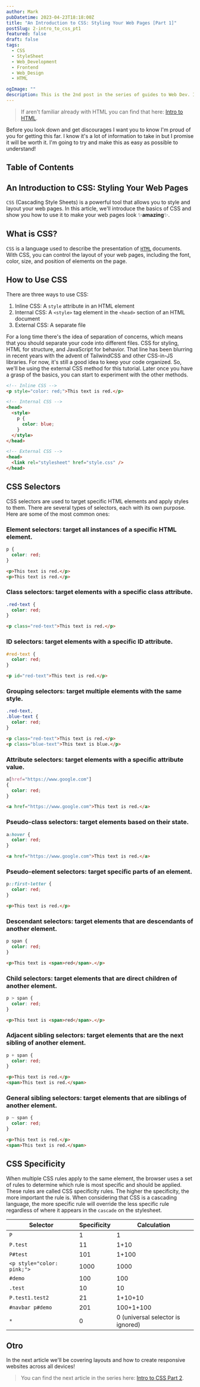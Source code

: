 ```yaml
---
author: Mark
pubDatetime: 2023-04-23T18:18:00Z
title: "An Introduction to CSS: Styling Your Web Pages [Part 1]"
postSlug: 2-intro_to_css_pt1
featured: false
draft: false
tags:
  - CSS
  - StyleSheet
  - Web_Development
  - Frontend
  - Web_Design
  - HTML

ogImage: ""
description: This is the 2nd post in the series of guides to Web Dev. In this post, we will learn about the basics of CSS and how to use it to style our web pages.
---
```


> If aren't familiar already with HTML you can find that here: [Intro to HTML](/posts/1-intro_to_html).

Before you look down and get discourages I want you to know I'm proud of you for getting this far. I know it's a lot of information to take in but I promise it will be worth it. I'm going to try and make this as easy as possible to understand!

## Table of Contents

## An Introduction to CSS: Styling Your Web Pages

`CSS` (Cascading Style Sheets) is a powerful tool that allows you to style and layout your web pages. In this article, we'll introduce the basics of CSS and show you how to use it to make your web pages look ✨**amazing**✨.

## What is CSS?

`CSS` is a language used to describe the presentation of [`HTML`](/posts/1-intro_to_html "Hypertext Markup Language") documents. With CSS, you can control the layout of your web pages, including the font, color, size, and position of elements on the page.

## How to Use CSS

There are three ways to use CSS:

1. Inline CSS: A `style` attribute in an HTML element
2. Internal CSS: A `<style>` tag element in the `<head>` section of an HTML document
3. External CSS: A separate file

For a long time there's the idea of separation of concerns, which means that you should separate your code into different files. CSS for styling, HTML for structure, and JavaScript for behavior. That line has been blurring in recent years with the advent of TailwindCSS and other CSS-in-JS libraries. For now, it's still a good idea to keep your code organized. So, we'll be using the external CSS method for this tutorial. Later once you have a grasp of the basics, you can start to experiment with the other methods.

```html
<!-- Inline CSS -->
<p style="color: red;">This text is red.</p>

<!-- Internal CSS -->
<head>
  <style>
    p {
      color: blue;
    }
  </style>
</head>

<!-- External CSS -->
<head>
  <link rel="stylesheet" href="style.css" />
</head>
```

## CSS Selectors

CSS selectors are used to target specific HTML elements and apply styles to them. There are several types of selectors, each with its own purpose. Here are some of the most common ones:

### Element selectors: target all instances of a specific HTML element.

```css
p {
  color: red;
}
```

```html
<p>This text is red.</p>
<p>This text is red.</p>
```

### Class selectors: target elements with a specific class attribute.

```css
.red-text {
  color: red;
}
```

```html
<p class="red-text">This text is red.</p>
```

### ID selectors: target elements with a specific ID attribute.

```css
#red-text {
  color: red;
}
```

```html
<p id="red-text">This text is red.</p>
```

### Grouping selectors: target multiple elements with the same style.

```css
.red-text,
.blue-text {
  color: red;
}
```

```html
<p class="red-text">This text is red.</p>
<p class="blue-text">This text is blue.</p>
```

### Attribute selectors: target elements with a specific attribute value.

```css
a[href="https://www.google.com"]
{
  color: red;
}
```

```html
<a href="https://www.google.com">This text is red.</a>
```

### Pseudo-class selectors: target elements based on their state.

```css
a:hover {
  color: red;
}
```

```html
<a href="https://www.google.com">This text is red.</a>
```

### Pseudo-element selectors: target specific parts of an element.

```css
p::first-letter {
  color: red;
}
```

```html
<p>This text is red.</p>
```

### Descendant selectors: target elements that are descendants of another element.

```css
p span {
  color: red;
}
```

```html
<p>This text is <span>red</span>.</p>
```

### Child selectors: target elements that are direct children of another element.

```css
p > span {
  color: red;
}
```

```html
<p>This text is <span>red</span>.</p>
```

### Adjacent sibling selectors: target elements that are the next sibling of another element.

```css
p + span {
  color: red;
}
```

```html
<p>This text is red.</p>
<span>This text is red.</span>
```

### General sibling selectors: target elements that are siblings of another element.

```css
p ~ span {
  color: red;
}
```

```html
<p>This text is red.</p>
<span>This text is red.</span>
```

## CSS Specificity

When multiple CSS rules apply to the same element, the browser uses a set of rules to determine which rule is most specific and should be applied. These rules are called CSS specificity rules. The higher the specificity, the more important the rule is. When considering that CSS is a cascading language, the more specific rule will override the less specific rule regardless of where it appears in the `cascade` on the stylesheet.

| Selector                   | Specificity | Calculation                       |
| -------------------------- | ----------- | --------------------------------- |
| `P`                        | 1           | 1                                 |
| `P.test`                   | 11          | 1+10                              |
| `P#test`                   | 101         | 1+100                             |
| `<p style="color: pink;">` | 1000        | 1000                              |
| `#demo`                    | 100         | 100                               |
| `.test`                    | 10          | 10                                |
| `P.test1.test2`            | 21          | 1+10+10                           |
| `#navbar p#demo`           | 201         | 100+1+100                         |
| `*`                        | 0           | 0 (universal selector is ignored) |

## Otro

In the next article we'll be covering layouts and how to create responsive websites across all devices!

> You can find the next article in the series here: [Intro to CSS Part 2](/posts/3-intro_to_css_pt2).
